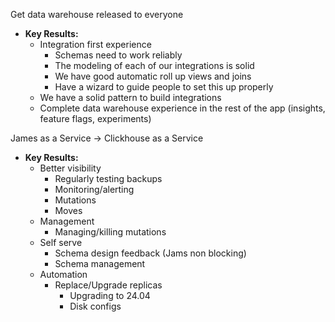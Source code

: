 Get data warehouse released to everyone

* **Key Results:**
    * Integration first experience
        * Schemas need to work reliably
        * The modeling of each of our integrations is solid
        * We have good automatic roll up views and joins
        * Have a wizard to guide people to set this up properly
    * We have a solid pattern to build integrations
    * Complete data warehouse experience in the rest of the app (insights, feature flags, experiments)


James as a Service -> Clickhouse as a Service

* **Key Results:**
    * Better visibility
        * Regularly testing backups
        * Monitoring/alerting
        * Mutations
        * Moves
    * Management
        * Managing/killing mutations
    * Self serve
        * Schema design feedback (Jams non blocking)
        * Schema management
    * Automation
        * Replace/Upgrade replicas
            * Upgrading to 24.04
            * Disk configs


